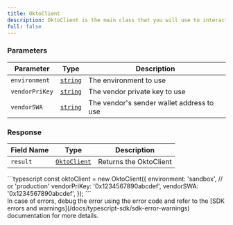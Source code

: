 ```yaml
---
title: OktoClient
description: OktoClient is the main class that you will use to interact with the Okto API.
full: false
---
```




<div className="method-box">

### Parameters

| Parameter   | Type                        | Description                            | 
|-------------|-----------------------------|----------------------------------------|
| `environment`     | [`string`](/docs/typescript-sdk/technical-reference#models) | The environment to use |
| `vendorPriKey`     | [`string`](/docs/typescript-sdk/technical-reference#models) | The vendor private key to use | 
| `vendorSWA`     | [`string`](/docs/typescript-sdk/technical-reference#models) | The vendor's sender wallet address to use | 

### Response

<Callout title="Success Response">

| Field Name | Type                  | Description                                   | 
|------------|-----------------------|-----------------------------------------------|
| `result`   | [`OktoClient`](/docs/typescript-sdk/technical-reference#models) | Returns the OktoClient | 

</Callout>

<Accordions>
<Accordion title="Example">
<Tabs items={['Typescript']}>
  <Tab value="Typescript">
    ```typescript
        const oktoClient = new OktoClient({
            environment: 'sandbox', // or 'production'
            vendorPriKey: '0x1234567890abcdef',
            vendorSWA: '0x1234567890abcdef',
        });
    ```
  </Tab>
</Tabs>
</Accordion>
</Accordions>

</div>

<Callout title="Note">
In case of errors, debug the error using the error code and refer to the [SDK errors and warnings](/docs/typescript-sdk/sdk-error-warnings) documentation for more details.
</Callout>